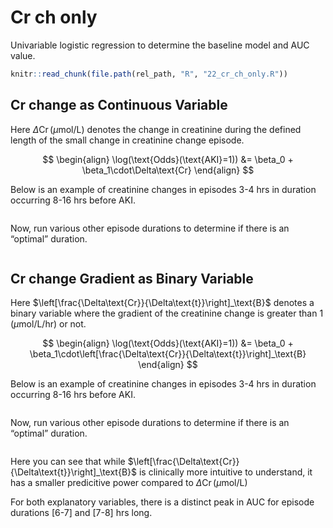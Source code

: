 # Cr ch only

Univariable logistic regression to determine the baseline model and AUC value.

```r
knitr::read_chunk(file.path(rel_path, "R", "22_cr_ch_only.R"))
```

## Cr change as Continuous Variable

Here $\Delta\text{Cr}\,(\mu\text{mol/L})$ denotes the change in creatinine during the defined length of 
the small change in creatinine change episode.

$$
\begin{align}
\log(\text{Odds}(\text{AKI}=1)) &= \beta_0 + \beta_1\cdot\Delta\text{Cr}
\end{align}
$$

Below is an example of creatinine changes in episodes 3-4 hrs in duration occurring 8-16 hrs before AKI.

```r
```

Now, run various other episode durations to determine if there is an "optimal" duration.

```r
```

## Cr change Gradient as Binary Variable

Here $\left[\frac{\Delta\text{Cr}}{\Delta\text{t}}\right]_\text{B}$ denotes a binary variable where
the gradient of the creatinine change is greater than $1\,(\mu\text{mol/L/hr})$ or not.

$$
\begin{align}
\log(\text{Odds}(\text{AKI}=1)) &= \beta_0 + \beta_1\cdot\left[\frac{\Delta\text{Cr}}{\Delta\text{t}}\right]_\text{B}
\end{align}
$$

Below is an example of creatinine changes in episodes 3-4 hrs in duration occurring 8-16 hrs before AKI.

```r
```

Now, run various other episode durations to determine if there is an "optimal" duration.

```r
```

Here you can see that while $\left[\frac{\Delta\text{Cr}}{\Delta\text{t}}\right]_\text{B}$ 
is clinically more intuitive to understand, it has a smaller predicitive power compared to 
$\Delta\text{Cr}\,(\mu\text{mol/L})$

For both explanatory variables, there is a distinct peak in AUC for episode durations
[6-7] and [7-8] hrs long.
